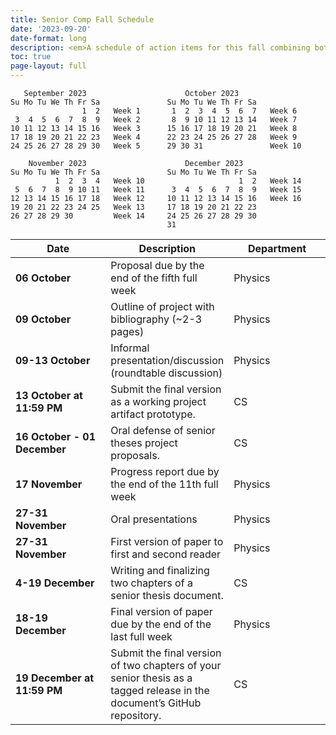 ```yaml
---
title: Senior Comp Fall Schedule
date: '2023-09-20'
date-format: long
description: <em>A schedule of action items for this fall combining both CS and Physics.</em>
toc: true
page-layout: full
---
```


```
   September 2023                      October 2023    
Su Mo Tu We Th Fr Sa               Su Mo Tu We Th Fr Sa
                1  2   Week 1       1  2  3  4  5  6  7   Week 6
 3  4  5  6  7  8  9   Week 2       8  9 10 11 12 13 14   Week 7
10 11 12 13 14 15 16   Week 3      15 16 17 18 19 20 21   Week 8
17 18 19 20 21 22 23   Week 4      22 23 24 25 26 27 28   Week 9
24 25 26 27 28 29 30   Week 5      29 30 31               Week 10

    November 2023                      December 2023   
Su Mo Tu We Th Fr Sa               Su Mo Tu We Th Fr Sa
          1  2  3  4   Week 10                     1  2   Week 14
 5  6  7  8  9 10 11   Week 11      3  4  5  6  7  8  9   Week 15
12 13 14 15 16 17 18   Week 12     10 11 12 13 14 15 16   Week 16
19 20 21 22 23 24 25   Week 13     17 18 19 20 21 22 23
26 27 28 29 30         Week 14     24 25 26 27 28 29 30
                                   31                            
```

Date | Description | Department
---|---|---
**06 October** | Proposal due by the end of the fifth full week | Physics
**09 October** | Outline of project with bibliography (~2-3 pages)  | Physics
**09-13 October** | Informal presentation/discussion (roundtable discussion) | Physics
**13 October at 11:59 PM** | Submit the final version as a working project artifact prototype. | CS
**16 October - 01 December** | Oral defense of senior theses project proposals. | CS
**17 November** | Progress report due by the end of the 11th full week | Physics
**27-31 November** | Oral presentations | Physics
**27-31 November** | First version of paper to first and second reader | Physics
**4-19 December** | Writing and finalizing two chapters of a senior thesis document. | CS
**18-19 December** | Final version of paper due by the end of the last full week | Physics
**19 December at 11:59 PM** | Submit the final version of two chapters of your senior thesis as a tagged release in the document's GitHub repository. | CS
